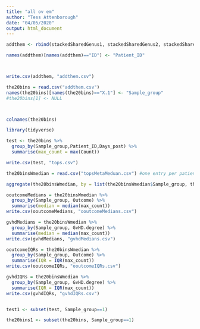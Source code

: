 ```yaml
---
title: "all ov em"
author: "Tess Attenborough"
date: "04/05/2020"
output: html_document
---
```


```r
addthem <- rbind(stackedSharedGenus1, stackedSharedGenus2, stackedSharedGenus3, stackedSharedGenus4, stackedSharedGenus5, stackedSharedGenus12, stackedSharedGenus14, stackedSharedGenus16, stackedSharedGenus17, stackedSharedGenus19, stackedSharedGenus21, stackedSharedGenus28, stackedSharedGenus32, stackedSharedGenus41, stackedSharedGenus42, stackedSharedGenus46, stackedSharedGenus47, stackedSharedGenus48, stackedSharedGenus52, stackedSharedGenus54)

names(addthem)[names(addthem)=="ID"] <- "Patient_ID"



write.csv(addthem, "addthem.csv")

the20bins = read.csv("addthem.csv")
names(the20bins)[names(the20bins)=="X.1"] <- "Sample_group"
#the20bins[1] <- NULL



colnames(the20bins)
```

```r
library(tidyverse)

test <- the20bins %>%
  group_by(Sample_group,Patient_ID,Days_post) %>%
  summarise(max_count = max(Count)) 

write.csv(test, "tops.csv")

```

```r
the20binsWmedian = read.csv("topsMetaMeduan.csv") #one entry per patient per time pint, by median

aggregate(the20binsWmedian, by = list(the20binsWmedian$Sample_group, the20binsWmedian$Outcome), FUN = mean)

ooutcomeMedians = the20binsWmedian %>%
  group_by(Sample_group, Outcome) %>%
  summarise(median = median(max_count))
write.csv(ooutcomeMedians, "ooutcomeMedians.csv")

gvhdMedians = the20binsWmedian %>%
  group_by(Sample_group, GvHD.degree) %>%
  summarise(median = median(max_count))
write.csv(gvhdMedians, "gvhdMedians.csv")

ooutcomeIQRs = the20binsWmedian %>%
  group_by(Sample_group, Outcome) %>%
  summarise(IQR = IQR(max_count))
write.csv(ooutcomeIQRs, "ooutcomeIQRs.csv")

gvhdIQRs = the20binsWmedian %>%
  group_by(Sample_group, GvHD.degree) %>%
  summarise(IQR = IQR(max_count))
write.csv(gvhdIQRs, "gvhdIQRs.csv")



```
```r
test1 <- subset(test, Sample_group==1)

the20bins1 <- subset(the20bins, Sample_group==1)

```

